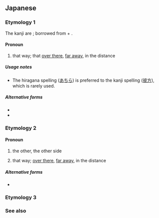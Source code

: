 ==Japanese==

===Etymology 1===
{{ja-kanjitab|あ|ちら|yomi=k,irr}}
The kanji are {{juku}}; borrowed from {{bor|ja|zh|彼}} + {{l|zh|方}}.
{{rfe|ja|From where comes the "chira" suffix in {{ja-r|何方|どちら}}, {{ja-r|此方|こちら}}, and {{ja-r|彼方|あちら}}; & the "nata" suffix in {{ja-r|何方|どなた}}, {{ja-r|此方|こなた}}, and {{ja-r|彼方|かなた}}?}}

====Pronoun====
{{ja-pos|pronoun|あちら}}

# that way; that [[over there]], [[far away]], in the distance

=====Usage notes=====
* The hiragana spelling ([[あちら]]) is preferred to the kanji spelling ([[彼方]]), which is rarely used.

=====Alternative forms=====
* {{l|ja|あち}}
* {{l|ja|あっち}}

===Etymology 2===
{{ja-kanjitab|yomi=irr}}

====Pronoun====
{{ja-pos|pronoun|かなた}}

# the other, the other side
#:{{ja-usex|'''彼方'''の神、クルフィックス|'''^かなた''' の ^かみ、^クルフィックス|Kruphix, God of '''Horizons'''}}
# that way; [[over there]], [[far away]], in the distance

=====Alternative forms=====
* {{l|ja|あなた}}

===Etymology 3===
{{ja-kanjitab|あ|なた|yomi=k,irr}}
{{ja-see|あなた}}

===See also===
{{Japanese demonstratives}}